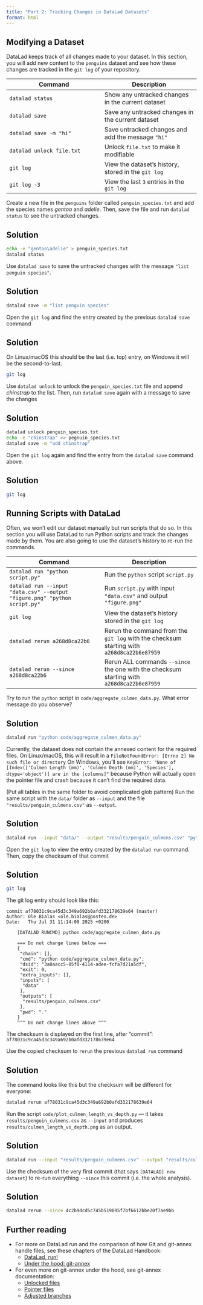 ```yaml
---
title: "Part 2: Tracking Changes in DataLad Datasets"
format: html
---
```


## Modifying a Dataset

DataLad keeps track of all changes made to your dataset.
In this section, you will add new content to the `penguins` dataset and see how these changes are tracked in the `git log` of your repository.

| Command | Description |
| --- | --- |
| `datalad status` | Show any untracked changes in the current dataset |
| `datalad save` | Save any untracked changes in the current dataset |
| `datalad save -m "hi"` | Save untracked changes and add the message `"hi"` |
| `datalad unlock file.txt` | Unlock `file.txt` to make it modifiable |
| `git log` | View the dataset's history, stored in the `git log` |
| `git log -3` | View the last `3` entries in the `git log` |

:::{#exr-}
Create a new file in the `penguins` folder called `penguin_species.txt` and add the species names *gentoo* and *adelie*. Then, save the file and run `datalad status` to see the untracked changes.
:::
::: {.callout-tip collapse="true"}
## Solution
```bash
echo -e "gentoo\adelie" > penguin_species.txt
datalad status
```
:::

:::{#exr-}
Use `datalad save` to save the untracked changes with the message `"list penguin species"`.
:::
::: {.callout-tip collapse="true"}
## Solution
```bash
datalad save -m "list penguin species"
```
:::

:::{#exr-}
Open the `git log` and find the entry created by the previous `datalad save` command
:::
::: {.callout-tip collapse="true"}
## Solution
On Linux/macOS this should be the last (i.e. top) entry, on Windows it will be the second-to-last.
```bash
git log
```
:::

:::{#exr-}
Use `datalad unlock` to unlock the `penguin_species.txt` file and append *chinstrap* to the list. Then, run `datalad save` again with a message to save the changes
:::
::: {.callout-tip collapse="true"}
## Solution
```bash
datalad unlock penguin_species.txt
echo -e "chinstrap" >> pegnuin_species.txt
datalad save -m "add chinstrap"
```
:::

:::{#exr-}
Open the `git log` again and find the entry from the `datalad save` command above.
:::
::: {.callout-tip collapse="true"}
## Solution
```bash
git log
```
:::

## Running Scripts with DataLad

Often, we won't edit our dataset manually but run scripts that do so.
In this section you will use DataLad to run Python scripts and track the changes made by them.
You are also going to use the dataset's history to re-run the commands.

| Command | Description |
| --- | --- |
|`datalad run "python script.py"` | Run the `python` script `script.py` |
|`datalad run --input "data.csv" --output "figure.png" "python script.py"` | Run `script.py` with input `"data.csv"` and output `"figure.png"`|
| `git log` | View the dataset's history stored in the `git log` |
| `datalad rerun a268d8ca22b6` | Rerun the command from the `git log` with the checksum starting with `a268d8ca22b6e87959` |
| `datalad rerun --since a268d8ca22b6` | Rerun ALL commands `--since` the one with the checksum starting with `a268d8ca22b6e87959` |


:::{#exr-}
Try to run the `python` script in `code/aggregate_culmen_data.py`. What error message do you observe?
:::
::: {.callout-tip collapse="true"}
## Solution
```bash
datalad run "python code/aggregate_culmen_data.py"
```
Currently, the dataset does not contain the annexed content for the required files.
On Linux/macOS, this will result in a `FileNotFoundError: [Errno 2] No such file or directory`
On Windows, you'll see `KeyError: "None of [Index(['Culmen Length (mm)', 'Culmen Depth (mm)', 'Species'], dtype='object')] are in the [columns]"` because Python will actually open the pointer file and crash because it can't find the required data.
:::

:::{#exr-}
(Put all tables in the same folder to avoid complicated glob pattern)
Run the same script with the `data/` folder as `--input` and the file `"results/penguin_culmens.csv"` as `--output`.
:::
::: {.callout-tip collapse="true"}
## Solution
```bash
datalad run --input "data/" --output "results/penguin_culmens.csv" "python code/aggregate_culmen_data.py"
```
:::

:::{#exr-}
Open the `git log` to view the entry created by the `datalad run` command.
Then, copy the checksum of that commit
:::
::: {.callout-tip collapse="true"}
## Solution
```bash
git log
```
The git log entry should look like this:
```
commit af78031c9ca45d3c349a692b0afd332178639e64 (master)
Author: Ole Bialas <ole.bialas@posteo.de>
Date:   Thu Jul 31 11:14:00 2025 +0200

    [DATALAD RUNCMD] python code/aggregate_culmen_data.py

    === Do not change lines below ===
    {
     "chain": [],
     "cmd": "python code/aggregate_culmen_data.py",
     "dsid": "3a8aacc5-85f0-4114-adee-fcfa7d21a5df",
     "exit": 0,
     "extra_inputs": [],
     "inputs": [
      "data"
     ],
     "outputs": [
      "results/penguin_culmens.csv"
     ],
     "pwd": "."
    }
    ^^^ Do not change lines above ^^^
```
The checksum is displayed on the first line, after "commit": `af78031c9ca45d3c349a692b0afd332178639e64`
:::

:::{#exr-}
Use the copied checksum to `rerun` the previous `datalad run` command
:::
::: {.callout-tip collapse="true"}
## Solution
The command looks like this but the checksum will be different for everyone:
```bash
datalad rerun af78031c9ca45d3c349a692b0afd332178639e64
```
:::

:::{#exr-}
Run the script `code/plot_culmen_length_vs_depth.py` --- it takes `results/penguin_culmens.csv` as `--input` and produces `results/culmen_length_vs_depth.png` as an output.
:::
::: {.callout-tip collapse="true"}
## Solution
```bash
datalad run --input "results/penguin_culmens.csv" --output "results/culmen_length_vs_depth.png" "python code/plot_culmen_length_vs_depth.py"
```
:::

:::{#exr-}
Use the checksum of the very first commit (that says `[DATALAD] new dataset`) to re-run everything `--since` this commit (i.e. the whole analysis).
:::
::: {.callout-tip collapse="true"}
## Solution
```bash
datalad rerun --since 4c2b9dcd5c745b519095f7bf6612bbe20f7ae9bb
```
:::


## Further reading

- For more on DataLad run and the comparison of how Git and git-annex handle files, see these chapters of the DataLad Handbook:
  - [DataLad, run!](https://handbook.datalad.org/en/latest/basics/basics-run.html)
  - [Under the hood: git-annex](https://handbook.datalad.org/en/latest/basics/basics-annex.html)
- For even more on git-annex under the hood, see git-annex documentation:
  - [Unlocked files](https://git-annex.branchable.com/tips/unlocked_files/)
  - [Pointer files](https://git-annex.branchable.com/internals/pointer_file/)
  - [Adjusted branches](https://git-annex.branchable.com/design/adjusted_branches/)
